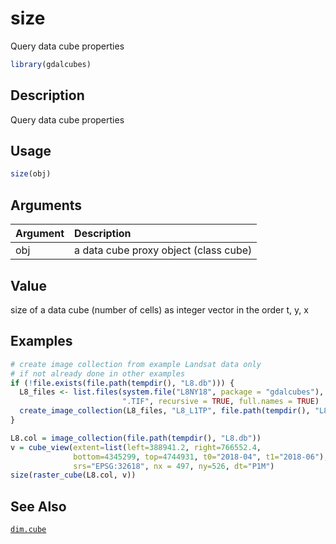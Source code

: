 # size

Query data cube properties



```r
library(gdalcubes)
```

## Description

Query data cube properties


## Usage


```r
size(obj)

```


## Arguments

| Argument    | Description                       |
|:------------|:----------------------------------|
| obj | a data cube proxy object (class cube) |


## Value

size of a data cube (number of cells) as integer vector in the order t, y, x


## Examples


```r
# create image collection from example Landsat data only 
# if not already done in other examples
if (!file.exists(file.path(tempdir(), "L8.db"))) {
  L8_files <- list.files(system.file("L8NY18", package = "gdalcubes"),
                         ".TIF", recursive = TRUE, full.names = TRUE)
  create_image_collection(L8_files, "L8_L1TP", file.path(tempdir(), "L8.db"), quiet = TRUE) 
}

L8.col = image_collection(file.path(tempdir(), "L8.db"))
v = cube_view(extent=list(left=388941.2, right=766552.4, 
              bottom=4345299, top=4744931, t0="2018-04", t1="2018-06"),
              srs="EPSG:32618", nx = 497, ny=526, dt="P1M")
size(raster_cube(L8.col, v))
```


## See Also

[`dim.cube`](dim.cube.Rmd)


